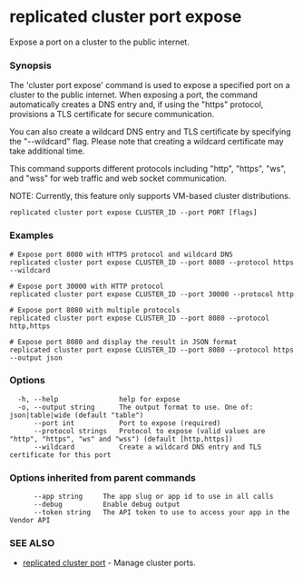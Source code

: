 # replicated cluster port expose

Expose a port on a cluster to the public internet.

### Synopsis

The 'cluster port expose' command is used to expose a specified port on a cluster to the public internet. When exposing a port, the command automatically creates a DNS entry and, if using the "https" protocol, provisions a TLS certificate for secure communication.

You can also create a wildcard DNS entry and TLS certificate by specifying the "--wildcard" flag. Please note that creating a wildcard certificate may take additional time.

This command supports different protocols including "http", "https", "ws", and "wss" for web traffic and web socket communication.

NOTE: Currently, this feature only supports VM-based cluster distributions.

```
replicated cluster port expose CLUSTER_ID --port PORT [flags]
```

### Examples

```
# Expose port 8080 with HTTPS protocol and wildcard DNS
replicated cluster port expose CLUSTER_ID --port 8080 --protocol https --wildcard

# Expose port 30000 with HTTP protocol
replicated cluster port expose CLUSTER_ID --port 30000 --protocol http

# Expose port 8080 with multiple protocols
replicated cluster port expose CLUSTER_ID --port 8080 --protocol http,https

# Expose port 8080 and display the result in JSON format
replicated cluster port expose CLUSTER_ID --port 8080 --protocol https --output json
```

### Options

```
  -h, --help               help for expose
  -o, --output string      The output format to use. One of: json|table|wide (default "table")
      --port int           Port to expose (required)
      --protocol strings   Protocol to expose (valid values are "http", "https", "ws" and "wss") (default [http,https])
      --wildcard           Create a wildcard DNS entry and TLS certificate for this port
```

### Options inherited from parent commands

```
      --app string     The app slug or app id to use in all calls
      --debug          Enable debug output
      --token string   The API token to use to access your app in the Vendor API
```

### SEE ALSO

* [replicated cluster port](replicated-cli-cluster-port)	 - Manage cluster ports.

